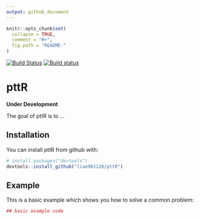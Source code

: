 ```yaml
---
output: github_document
---
```


<!-- README.md is generated from README.Rmd. Please edit that file -->

```r
knitr::opts_chunk$set(
  collapse = TRUE,
  comment = "#>",
  fig.path = "README-"
)
```

[![Build Status](https://travis-ci.org/liao961120/pttR.svg?branch=master)](https://travis-ci.org/liao961120/pttR)
[![Build status](https://ci.appveyor.com/api/projects/status/2254fc0lc46ufv86/branch/master?svg=true)](https://ci.appveyor.com/project/liao961120/pttr/branch/master)

# pttR

**Under Development**

The goal of pttR is to ...


## Installation

You can install pttR from github with:

```r
# install.packages("devtools")
devtools::install_github("liao961120/pttR")
```

## Example

This is a basic example which shows you how to solve a common problem:

```r
## basic example code
```
